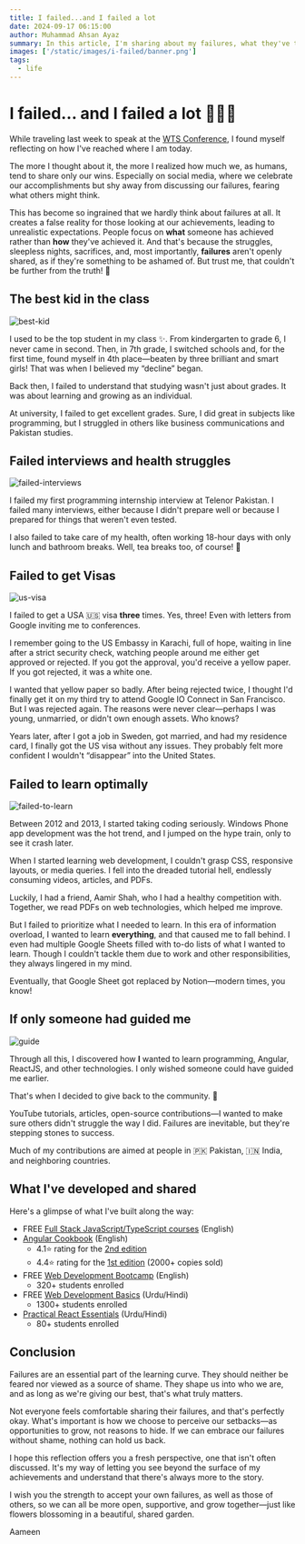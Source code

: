 ```yaml
---
title: I failed...and I failed a lot
date: 2024-09-17 06:15:00
author: Muhammad Ahsan Ayaz
summary: In this article, I'm sharing about my failures, what they've taught me, and why you shouldn't be afraid to fail
images: ['/static/images/i-failed/banner.png']
tags:
  - life
---
```


# I failed… and I failed a lot 🤦🏻‍♂️

While traveling last week to speak at the [WTS Conference](https://wts.sh), I found myself reflecting on how I've reached where I am today.

The more I thought about it, the more I realized how much we, as humans, tend to share only our wins. Especially on social media, where we celebrate our accomplishments but shy away from discussing our failures, fearing what others might think.

This has become so ingrained that we hardly think about failures at all. It creates a false reality for those looking at our achievements, leading to unrealistic expectations. People focus on **what** someone has achieved rather than **how** they've achieved it. And that's because the struggles, sleepless nights, sacrifices, and, most importantly, **failures** aren't openly shared, as if they're something to be ashamed of. But trust me, that couldn't be further from the truth! 🙂

## The best kid in the class

![best-kid](/static/images/i-failed/best-kid-in-the-class.webp)

I used to be the top student in my class ✨. From kindergarten to grade 6, I never came in second. Then, in 7th grade, I switched schools and, for the first time, found myself in 4th place—beaten by three brilliant and smart girls! That was when I believed my “decline” began.

Back then, I failed to understand that studying wasn't just about grades. It was about learning and growing as an individual.

At university, I failed to get excellent grades. Sure, I did great in subjects like programming, but I struggled in others like business communications and Pakistan studies.

## Failed interviews and health struggles

![failed-interviews](/static/images/i-failed/failed-interviews.webp)

I failed my first programming internship interview at Telenor Pakistan. I failed many interviews, either because I didn't prepare well or because I prepared for things that weren't even tested.

I also failed to take care of my health, often working 18-hour days with only lunch and bathroom breaks. Well, tea breaks too, of course! 🍵

## Failed to get Visas

![us-visa](/static/images/i-failed/visa-rejected.webp)

I failed to get a USA 🇺🇸 visa **three** times. Yes, three! Even with letters from Google inviting me to conferences.

I remember going to the US Embassy in Karachi, full of hope, waiting in line after a strict security check, watching people around me either get approved or rejected. If you got the approval, you'd receive a yellow paper. If you got rejected, it was a white one.

I wanted that yellow paper so badly. After being rejected twice, I thought I'd finally get it on my third try to attend Google IO Connect in San Francisco. But I was rejected again. The reasons were never clear—perhaps I was young, unmarried, or didn't own enough assets. Who knows?

Years later, after I got a job in Sweden, got married, and had my residence card, I finally got the US visa without any issues. They probably felt more confident I wouldn't “disappear” into the United States.

## Failed to learn optimally

![failed-to-learn](/static/images/i-failed/failed-to-learn.webp)

Between 2012 and 2013, I started taking coding seriously. Windows Phone app development was the hot trend, and I jumped on the hype train, only to see it crash later.

When I started learning web development, I couldn't grasp CSS, responsive layouts, or media queries. I fell into the dreaded tutorial hell, endlessly consuming videos, articles, and PDFs.

Luckily, I had a friend, Aamir Shah, who I had a healthy competition with. Together, we read PDFs on web technologies, which helped me improve.

But I failed to prioritize what I needed to learn. In this era of information overload, I wanted to learn **everything**, and that caused me to fall behind. I even had multiple Google Sheets filled with to-do lists of what I wanted to learn. Though I couldn't tackle them due to work and other responsibilities, they always lingered in my mind.

Eventually, that Google Sheet got replaced by Notion—modern times, you know!

## If only someone had guided me

![guide](/static/images/i-failed/guide.webp)

Through all this, I discovered how **I** wanted to learn programming, Angular, ReactJS, and other technologies. I only wished someone could have guided me earlier.

That's when I decided to give back to the community. 🚀

YouTube tutorials, articles, open-source contributions—I wanted to make sure others didn't struggle the way I did. Failures are inevitable, but they're stepping stones to success.

Much of my contributions are aimed at people in 🇵🇰 Pakistan, 🇮🇳 India, and neighboring countries.

## What I've developed and shared

Here's a glimpse of what I've built along the way:

- FREE [Full Stack JavaScript/TypeScript courses](https://www.youtube.com/watch?v=L1f30LR5C_o&list=PL2sQdFoGnLIi4c1Di6JSSKRvkHtiNhk_N) (English)
- [Angular Cookbook](https://amzn.to/4awwLgH) (English)
  - 4.1⭐ rating for the [2nd edition](https://amzn.to/4awwLgH)
  - 4.4⭐ rating for the [1st edition](https://a.co/d/2ETDbnu) (2000+ copies sold)
- FREE [Web Development Bootcamp](https://www.codewithahsan.dev/courses/web-dev-bootcamp) (English)
  - 320+ students enrolled
- FREE [Web Development Basics](https://www.codewithahsan.dev/courses/web-dev-basics) (Urdu/Hindi)
  - 1300+ students enrolled
- [Practical React Essentials](https://codewithahsan.dev/pre) (Urdu/Hindi)
  - 80+ students enrolled

## Conclusion

Failures are an essential part of the learning curve. They should neither be feared nor viewed as a source of shame. They shape us into who we are, and as long as we're giving our best, that's what truly matters.

Not everyone feels comfortable sharing their failures, and that's perfectly okay. What's important is how we choose to perceive our setbacks—as opportunities to grow, not reasons to hide. If we can embrace our failures without shame, nothing can hold us back.

I hope this reflection offers you a fresh perspective, one that isn't often discussed. It's my way of letting you see beyond the surface of my achievements and understand that there's always more to the story.

I wish you the strength to accept your own failures, as well as those of others, so we can all be more open, supportive, and grow together—just like flowers blossoming in a beautiful, shared garden.

Aameen

